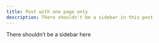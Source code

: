 ```yaml
---
title: Post with one page only
description: There shouldn't be a sidebar in this post
---
```


There shouldn't be a sidebar here